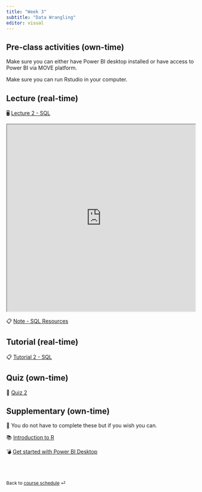```yaml
---
title: "Week 3"
subtitle: "Data Wrangling"
editor: visual
---
```


## Pre-class activities (own-time)

Make sure you can either have Power BI desktop installed or have access to Power BI via MOVE platform.

Make sure you can run Rstudio in your computer.

## Lecture (real-time)

🖥️ [Lecture 2 - SQL](/slides/lec-2.html)

<iframe src="https://learning.monash.edu/pluginfile.php/3800248/mod_resource/content/1/lec-1.html" width="100%" height="500">

</iframe>

📋 [Note - SQL Resources](/notes/w2.html)

## Tutorial (real-time)

📋 [Tutorial 2 - SQL](/labs/lab-2.html)

## Quiz (own-time)

🧪 [Quiz 2](https://learning.monash.edu/mod/quiz/view.php?id=2893560)

## Supplementary (own-time)

🔕 You do not have to complete these but if you wish you can.

📚 [Introduction to R](https://ebsmonash.shinyapps.io/ida-W1/#section-how-r-works)

💣 [Get started with Power BI Desktop](https://learn.microsoft.com/en-us/training/modules/get-data-power-bi/)

<br><br>

::: {style="font-size: 0.875em;"}
Back to [course schedule](/ "Course schedule") ⏎
:::
